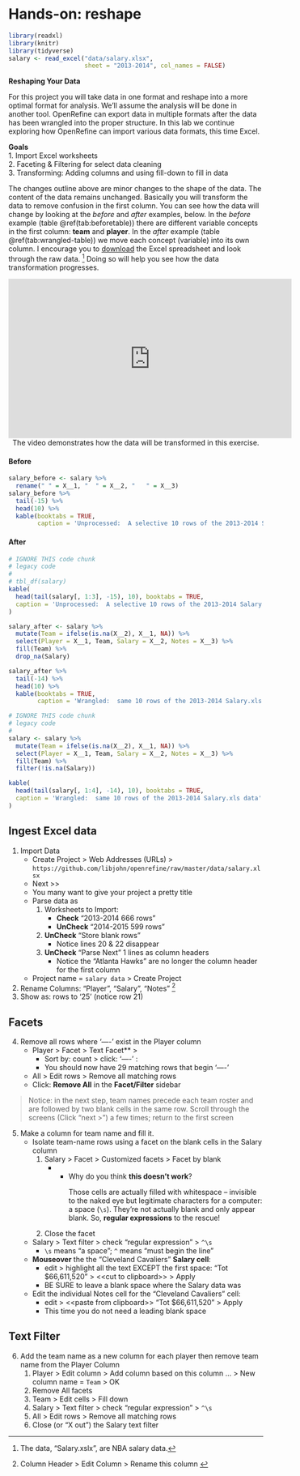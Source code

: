 # Hands-on: reshape

```r
library(readxl)
library(knitr)
library(tidyverse)
salary <- read_excel("data/salary.xlsx", 
                     sheet = "2013-2014", col_names = FALSE)
```

**Reshaping Your Data**  

For this project you will take data in one format and reshape into a more optimal format for analysis.  We'll assume the analysis will be done in another tool.  OpenRefine can export data in multiple formats after the data has been wrangled into the proper structure.  In this lab we continue exploring how OpenRefine can import various data formats, this time Excel. 

**Goals**  
1. Import Excel worksheets  
2. Faceting & Filtering for select data cleaning  
3. Transforming:  Adding columns and using fill-down to fill in data  


The changes outline above are minor changes to the shape of the data.  The content of the data remains unchanged.  Basically you will transform the data to remove confusion in the first column.  You can see how the data will change by looking at the *before* and *after* examples, below.  In the *before* example (table \@ref(tab:beforetable)) there are different variable concepts in the first column:  **team** and **player**.  In the *after* example (table \@ref(tab:wrangled-table)) we move each concept (variable) into its own column. I encourage you to [download](https://github.com/libjohn/openrefine/raw/master/data/salary.xlsx) the Excel spreadsheet and look through the raw data. ^[The data, “Salary.xslx”, are NBA salary data.]  Doing so will help you see how the data transformation progresses.  



<div class="video">  
<iframe width="560" height="315" 
  src="https://www.youtube.com/embed/20plnBsmz_A?list=PLIUcX1JrVUNXSgBbyMCluwaJYTWJ--fDd" 
  frameborder="0" 
  allowfullscreen>
</iframe>
</div>
<center>The video demonstrates how the data will be transformed in this exercise.</center>


#### Before {-}

```r
salary_before <- salary %>% 
  rename(" " = X__1, "  " = X__2, "   " = X__3)
salary_before %>% 
  tail(-15) %>% 
  head(10) %>% 
  kable(booktabs = TRUE, 
        caption = 'Unprocessed:  A selective 10 rows of the 2013-2014 Salary.xls data')
```

#### After {-}

```r
# IGNORE THIS code chunk
# legacy code
#
# tbl_df(salary)
kable(
  head(tail(salary[, 1:3], -15), 10), booktabs = TRUE, 
  caption = 'Unprocessed:  A selective 10 rows of the 2013-2014 Salary.xls data'
)
```

```r
salary_after <- salary %>% 
  mutate(Team = ifelse(is.na(X__2), X__1, NA)) %>% 
  select(Player = X__1, Team, Salary = X__2, Notes = X__3) %>% 
  fill(Team) %>% 
  drop_na(Salary)

salary_after %>% 
  tail(-14) %>% 
  head(10) %>% 
  kable(booktabs = TRUE, 
        caption = 'Wrangled:  same 10 rows of the 2013-2014 Salary.xls data')
```



```r
# IGNORE THIS code chunk
# legacy code
#
salary <- salary %>% 
  mutate(Team = ifelse(is.na(X__2), X__1, NA)) %>% 
  select(Player = X__1, Team, Salary = X__2, Notes = X__3) %>% 
  fill(Team) %>% 
  filter(!is.na(Salary))

kable(
  head(tail(salary[, 1:4], -14), 10), booktabs = TRUE, 
  caption = 'Wrangled:  same 10 rows of the 2013-2014 Salary.xls data'
)  
```





## Ingest Excel data  

1. Import Data  
    * <span class="or-menu">Create Project  > Web Addresses (URLs) > </span>  `https://github.com/libjohn/openrefine/raw/master/data/salary.xlsx`
    * <span class="or-menu">Next >> </span>  
    * You many want to give your project a pretty title
    * Parse data as 
        1. Worksheets to Import: 
            + **Check** "2013-2014 666 rows"
            + **UnCheck** "2014-2015 599 rows"  
        2. **UnCheck** "Store blank rows" 
            + Notice lines 20 & 22 disappear  
        3. **UnCheck** "Parse Next" 1 lines as column headers 
            + Notice the "Atlanta Hawks" are no longer the column header for the first column  
    * Project name = `salary data` <span class="or-menu">> Create Project </span>  
2. Rename Columns: "Player", "Salary", "Notes" ^[<span class="or-menu">Column Header > Edit Column > Rename this column </span>]    
3. Show as: rows to '25' (notice row 21)

## Facets
4. Remove all rows where '----' exist in the Player column  
    + <span class="or-menu">Player > Facet > Text Facet** > </span>  
        * Sort by: count > click: '----' :  
        * You should now have 29 matching rows that begin '----'  
    + <span class="or-menu">All > Edit rows > Remove all matching rows  </span>  
    + Click:  **Remove All** in the **Facet/Filter** sidebar  
    
> Notice: in the next step, team names precede each team roster and are followed by two blank cells in the same row.  Scroll through the screens (Click "next >") a few times; return to the first screen  

5. Make a column for team name and fill it.  
    + Isolate team-name rows using a facet on the blank cells in the Salary column  
        1. <span class="or-menu">Salary > Facet > Customized facets > Facet by blank </span> 
            + <ul class="no-bullet">
               <div class="challenge">
               <li>Why do you think **this doesn’t work**?</li>
               <p>Those cells are actually filled with whitespace -- invisible to the naked eye but legitimate characters for a computer:  a space (`\s`).  They’re not actually blank and only appear blank. So,  **regular expressions** to the rescue!  </p>
               </div>
               </ul>
        2. Close the facet  
    + <span class="or-menu">Salary > Text filter > check "regular expression" > `^\s`  </span> 
        + `\s` means “a space”; `^` means “must begin the line”  
    + **Mouseover** the the "Cleveland Cavaliers" **Salary cell**:  
        + edit > highlight all the text EXCEPT the first space:  "Tot   $66,611,520" > \<\<cut to clipboard\>\> > Apply  
        + BE SURE to leave a blank space where the Salary data was  
    + Edit the individual Notes cell for the "Cleveland Cavaliers" cell:  
        + edit > \<\<paste from clipboard\>\> "Tot $66,611,520" > Apply  
        + This time you do not need a leading blank space  
        
## Text Filter  

6. Add the team name as a new column for each player then remove team name from the Player Column  
    1. <span class="or-menu">Player > Edit column > Add column based on this column ... > New column name = `Team` > OK  </span>   
    2. Remove All facets  
    3. <span class="or-menu">Team > Edit cells > Fill down  </span>   
    4. <span class="or-menu">Salary > Text filter > check "regular expression" > `^\s` </span>   
    5. <span class="or-menu">All > Edit rows > Remove all matching rows  </span>   
    6. Close (or "X out") the Salary text filter


<!-- special thanks to the folks at software carpentry.  I riffed from their
workshop template to create the Q&A javacript/style.  See https://github.com/swcarpentry/workshop-template -->
<script src="assets/js/qa.js"></script>
